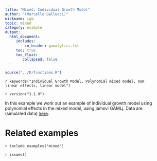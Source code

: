 ```yaml
---
title: "Mixed: Individual Growth Model"
author: "(Marcello Gallucci)"
nickname: igm
topic: mixed
category: example
output: 
  html_document:
     includes:
         in_header: ganalytics.txt
     toc: true
     toc_float:
        collapsed: false
---
```


```r
source("../R/functions.R")
```


`r keywords("Individual Growth Model, Polynomial mixed model, non linear effects, linear model")`

`r version("1.1.0")`

In this example we work out an example of individual growth model using polynomial effects in the mixed model, using jamovi GAMLj. Data are (simulated data) [here](https://github.com/mcfanda/gamlj/data/tempdata.csv). 


# Related examples
`r include_examples("mixed")`

`r issues()`